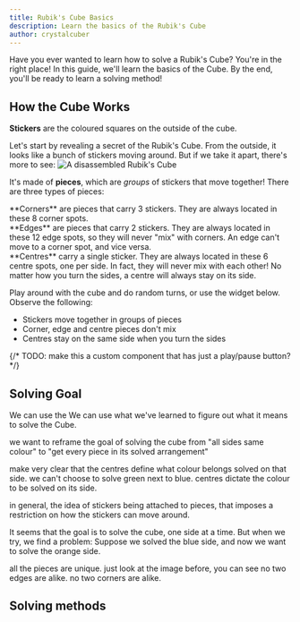 ```yaml
---
title: Rubik's Cube Basics
description: Learn the basics of the Rubik's Cube
author: crystalcuber
---
```



Have you ever wanted to learn how to solve a Rubik's Cube? You're in the right place! In this guide, we'll learn the basics of the Cube. By the end, you'll be ready to learn a solving method!

## How the Cube Works

**Stickers** are the coloured squares on the outside of the cube.

Let's start by revealing a secret of the Rubik's Cube. From the outside, it looks like a bunch of stickers moving around. But if we take it apart, there's more to see:
<Image src="/assets/rubiks-cube-pieces.webp" alt="A disassembled Rubik's Cube" width={500} height={281} />

It's made of **pieces**, which are _groups_ of stickers that move together! There are three types of pieces:

<div className="flex flex-col sm:flex-row">
  <TwistyPlayer
    controlPanel="none"
    className="size-36"
    experimentalStickeringMaskOrbits="EDGES:XXXXXXXXXXXX,CORNERS:--------,CENTERS:XXXXXX"
    hintFacelets="none"
  />
  **Corners** are pieces that carry 3 stickers. They are always located in these 8 corner spots.
</div>

<div className="flex flex-col sm:flex-row">
  <TwistyPlayer
    controlPanel="none"
    className="size-36"
    experimentalStickeringMaskOrbits="EDGES:------------,CORNERS:XXXXXXXX,CENTERS:XXXXXX"
    hintFacelets="none"
  />
  **Edges** are pieces that carry 2 stickers. They are always located in these 12 edge spots, so they will never "mix" with corners. An edge can't move to a corner spot, and vice versa.
</div>

<div className="flex flex-col sm:flex-row">
  <TwistyPlayer
    controlPanel="none"
    className="size-36"
    experimentalStickeringMaskOrbits="EDGES:XXXXXXXXXXXX,CORNERS:XXXXXXXX,CENTERS:------"
    hintFacelets="none"
  />
  **Centres** carry a single sticker. They are always located in these 6 centre spots, one per side. In fact, they will never mix with each other! No matter how you turn the sides, a centre will always stay on its side.
</div>

Play around with the cube and do random turns, or use the widget below. Observe the following:
- Stickers move together in groups of pieces
- Corner, edge and centre pieces don't mix
- Centres stay on the same side when you turn the sides

{/* TODO: make this a custom component that has just a play/pause button? */}
<TwistyPlayer
  experimentalSetupAlg="R2 D' U2 B2 L2 D R2 U2 L2 U' L F D2 R2 B' D2 R D' B2 L2"
  alg="D B' L' U L2 D' L2 R2 U' R2 F2 D' R2 U2 R' B2 D L R B' F'"
  hintFacelets="none"
  viewerLink="none"
/>

## Solving Goal

We can use the 
We can use what we've learned to figure out what it means to solve the Cube.

we want to reframe the goal of solving the cube from "all sides same colour" to "get every piece in its solved arrangement"

make very clear that the centres define what colour belongs solved on that side. we can't choose to solve green next to blue. centres dictate the colour to be solved on its side.

in general, the idea of stickers being attached to pieces, that imposes a restriction on how the stickers can move around. 


It seems that the goal is to solve the cube, one side at a time.
But when we try, we find a problem:
Suppose we solved the blue side, and now we want to solve the orange side.

all the pieces are unique. just look at the image before, you can see no two edges are alike. no two corners are alike.


## Solving methods